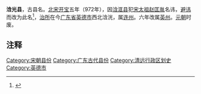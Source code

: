 '''浛光县'''，古县名。[[北宋|北宋]][[开宝|开宝]]五年（972年），因[[浛洭县|浛洭县]]犯[[赵匡胤|宋太祖赵匡胤]]名讳，[[避讳|避讳]]而改为此名<ref>{{Cite web |url=http://epaper.nfdaily.cn/html/2010-11/26/content_6900380.htm |title=浛洸:文化古邑的千年演变 |accessdate=2013-09-19 |author= |date=2010年11月26日 |work=栏目题字：陈家记，合办单位：清远市委宣传部，专题策划：雷广财、梁有华，专题统筹：达海军，编辑统筹：蔡秀娟，专题图文：焦莹范桂典黄振生 |publisher=南方报网——南方日报 |language=Zh-hans }}{{Dead link|date=2019年6月 |bot=InternetArchiveBot |fix-attempted=yes }}</ref>，[[治所|治所]]在今[[广东省|广东省]][[英德市|英德市]]西北浛洸，属[[连州_(古代)|连州]]。六年改属[[英州_(古代)|英州]]。[[元朝|元朝]]时废。 

== 注释 ==

<references/>

{{广东行政区划小作品}}
[[Category:宋朝县份|Category:宋朝县份]]
[[Category:广东古代县份|Category:广东古代县份]]
[[Category:清远行政区划史|Category:清远行政区划史]]
[[Category:英德市|Category:英德市]]